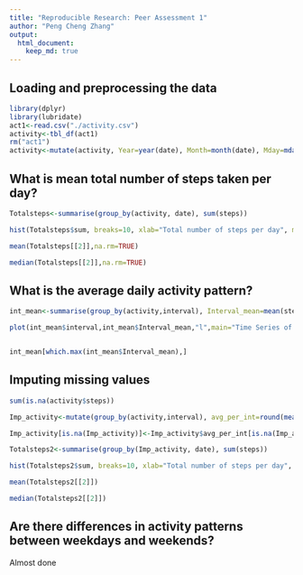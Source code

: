 ```yaml
---
title: "Reproducible Research: Peer Assessment 1"
author: "Peng Cheng Zhang"
output: 
  html_document:
    keep_md: true
---
```



## Loading and preprocessing the data

```r
library(dplyr)
library(lubridate)
act1<-read.csv("./activity.csv")
activity<-tbl_df(act1)
rm("act1")
activity<-mutate(activity, Year=year(date), Month=month(date), Mday=mday(date),Wday=wday(date))
```

## What is mean total number of steps taken per day?

```r
Totalsteps<-summarise(group_by(activity, date), sum(steps))

hist(Totalsteps$sum, breaks=10, xlab="Total number of steps per day", main="Histogram of Total number of steps taken per day")

mean(Totalsteps[[2]],na.rm=TRUE)

median(Totalsteps[[2]],na.rm=TRUE)
```

## What is the average daily activity pattern?

```r
int_mean<-summarise(group_by(activity,interval), Interval_mean=mean(steps,na.rm=TRUE))

plot(int_mean$interval,int_mean$Interval_mean,"l",main="Time Series of Average Steps Taken Across All Days", xlab="Interval",ylab="Average steps per interval")


int_mean[which.max(int_mean$Interval_mean),]


```
## Imputing missing values

```r
sum(is.na(activity$steps))

Imp_activity<-mutate(group_by(activity,interval), avg_per_int=round(mean(steps,na.rm=TRUE)))

Imp_activity[is.na(Imp_activity)]<-Imp_activity$avg_per_int[is.na(Imp_activity)]

Totalsteps2<-summarise(group_by(Imp_activity, date), sum(steps))

hist(Totalsteps2$sum, breaks=10, xlab="Total number of steps per day", main="Histogram of Total number of steps taken per day with simulated")

mean(Totalsteps2[[2]])

median(Totalsteps2[[2]])

```
## Are there differences in activity patterns between weekdays and weekends?

Almost done



